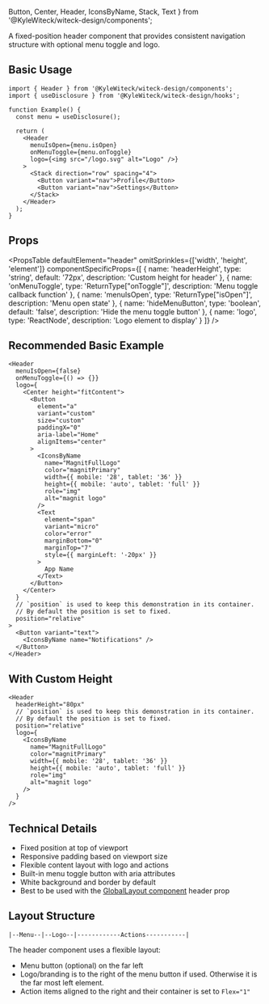   Button,
  Center,
  Header,
  IconsByName,
  Stack,
  Text
} from '@KyleWiteck/witeck-design/components';

A fixed-position header component that provides consistent navigation structure
with optional menu toggle and logo.

## Basic Usage

```tsx
import { Header } from '@KyleWiteck/witeck-design/components';
import { useDisclosure } from '@KyleWiteck/witeck-design/hooks';

function Example() {
  const menu = useDisclosure();

  return (
    <Header
      menuIsOpen={menu.isOpen}
      onMenuToggle={menu.onToggle}
      logo={<img src="/logo.svg" alt="Logo" />}
    >
      <Stack direction="row" spacing="4">
        <Button variant="nav">Profile</Button>
        <Button variant="nav">Settings</Button>
      </Stack>
    </Header>
  );
}
```

## Props

<PropsTable
  defaultElement="header"
  omitSprinkles={['width', 'height', 'element']}
  componentSpecificProps={[
    {
      name: 'headerHeight',
      type: 'string',
      default: '72px',
      description: 'Custom height for header'
    },
    {
      name: 'onMenuToggle',
      type: 'ReturnType<typeof useDisclosure>["onToggle"]',
      description: 'Menu toggle callback function'
    },
    {
      name: 'menuIsOpen',
      type: 'ReturnType<typeof useDisclosure>["isOpen"]',
      description: 'Menu open state'
    },
    {
      name: 'hideMenuButton',
      type: 'boolean',
      default: 'false',
      description: 'Hide the menu toggle button'
    },
    {
      name: 'logo',
      type: 'ReactNode',
      description: 'Logo element to display'
    }
  ]}
/>

## Recommended Basic Example

```tsx live
<Header
  menuIsOpen={false}
  onMenuToggle={() => {}}
  logo={
    <Center height="fitContent">
      <Button
        element="a"
        variant="custom"
        size="custom"
        paddingX="0"
        aria-label="Home"
        alignItems="center"
      >
        <IconsByName
          name="MagnitFullLogo"
          color="magnitPrimary"
          width={{ mobile: '28', tablet: '36' }}
          height={{ mobile: 'auto', tablet: 'full' }}
          role="img"
          alt="magnit logo"
        />
        <Text
          element="span"
          variant="micro"
          color="error"
          marginBottom="0"
          marginTop="7"
          style={{ marginLeft: '-20px' }}
        >
          App Name
        </Text>
      </Button>
    </Center>
  }
  // `position` is used to keep this demonstration in its container.
  // By default the position is set to fixed.
  position="relative"
>
  <Button variant="text">
    <IconsByName name="Notifications" />
  </Button>
</Header>
```

## With Custom Height

```tsx live
<Header
  headerHeight="80px"
  // `position` is used to keep this demonstration in its container.
  // By default the position is set to fixed.
  position="relative"
  logo={
    <IconsByName
      name="MagnitFullLogo"
      color="magnitPrimary"
      width={{ mobile: '28', tablet: '36' }}
      height={{ mobile: 'auto', tablet: 'full' }}
      role="img"
      alt="magnit logo"
    />
  }
/>
```

## Technical Details

- Fixed position at top of viewport
- Responsive padding based on viewport size
- Flexible content layout with logo and actions
- Built-in menu toggle button with aria attributes
- White background and border by default
- Best to be used with the
  [GlobalLayout component]('/docs/guides/components/globalLayout) header prop

## Layout Structure

```
|--Menu--|--Logo--|------------Actions-----------|
```

The header component uses a flexible layout:

- Menu button (optional) on the far left
- Logo/branding is to the right of the menu button if used. Otherwise it is the
  far most left element.
- Action items aligned to the right and their container is set to `Flex="1"`
